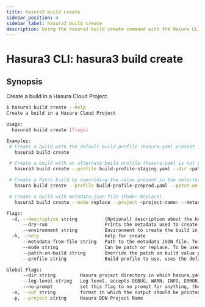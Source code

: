 ```yaml
---
title: hasura3 build create
sidebar_position: 4
sidebar_label: hasura3 build create
description: Using the hasura3 build create command with the Hasura CLI
---
```


# Hasura3 CLI: hasura3 build create 

## Synopsis
Create a build in a Hasura Cloud Project.

```bash
$ hasura3 build create --help
Create a build in a Hasura Cloud Project

Usage:
  hasura3 build create [flags]

Examples:
 # Create a build with the default build profile (hasura.yaml present in current working directory)
   hasura3 build create 

 # Create a build with an alternate build profile (hasura.yaml is not present in current working directory)
   hasura3 build create --profile build-profile-staging.yaml --dir <path-to-hasura.yaml-file> --description "overridden build profile"

 # Create a Patch build by overriding the value present in the selected build profile (build-profile-preprod has build mode as patch)
   hasura build create --profile build-profile-preprod.yaml --patch-on-build latest 

 # Create a build with metadata.json file (Mode: Replace)
   hasura3 build create --mode replace --project <project-name> --metadata-from-file <path-to-metadata.json-file> --environment default --description "profiless build"

Flags:
  -d, --description string          (Optional) description about the build
      --dry-run                     Prints the metadata used to create the build. No build artifact is generated
      --environment string          Environment to create the build in. To be used when building with metadata JSON only. When provided, --mode, --project and --metadata-from-file must also be provided
  -h, --help                        help for create
      --metadata-from-file string   Path to the metadata JSON file. To be used when building with metadata JSON only. When provided, --mode, --project and --environment must also be provided
      --mode string                 Can be patch or replace. To be used when building with metadata JSON only. When provided, --metadata-from-file, --project and --environment must also be provided
      --patch-on-build string       Override the patch on build value provided in the build profile, only valid if the mode is patch. Takes a build version, applied or latest as allowed values
      --profile string              Build profile to use, uses the default build profile if not provided

Global Flags:
      --dir string         Hasura project directory in which hasura.yaml is present (default ".")
      --log-level string   Log level. accepts DEBUG, WARN, INFO, ERROR, FATAL (default "INFO")
      --no-prompt          set this flag to no prompt for anything, the command fails if any input is missing
  -o, --out string         format in which the output should be printed, accepts table, json and yaml (default "table")
  -p, --project string     Hasura DDN Project Name
```

